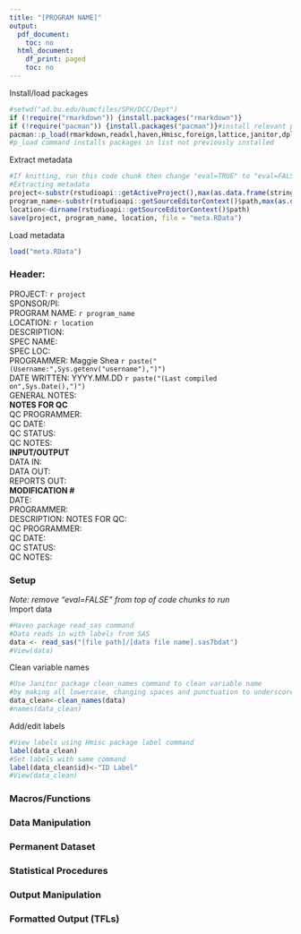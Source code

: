 ```yaml
---
title: "[PROGRAM NAME]"
output:
  pdf_document:
    toc: no
  html_document:
    df_print: paged
    toc: no
---
```

Install/load packages  
```r
#setwd("ad.bu.edu/bumcfiles/SPH/DCC/Dept")
if (!require("rmarkdown")) {install.packages("rmarkdown")}
if (!require("pacman")) {install.packages("pacman")}#install relevant packages
pacman::p_load(rmarkdown,readxl,haven,Hmisc,foreign,lattice,janitor,dplyr,rstudioapi,stringr)
#p_load command installs packages in list not previously installed
```
Extract metadata  
```r
#If knitting, run this code chunk then change "eval=TRUE" to "eval=FALSE" above
#Extracting metadata
project<-substr(rstudioapi::getActiveProject(),max(as.data.frame(stringr::str_locate_all(rstudioapi::getActiveProject(),"/"))$start)+1,nchar(rstudioapi::getActiveProject()))
program_name<-substr(rstudioapi::getSourceEditorContext()$path,max(as.data.frame(stringr::str_locate_all(rstudioapi::getSourceEditorContext()$path,"/"))$start)+1,max(as.data.frame(stringr::str_locate_all(rstudioapi::getSourceEditorContext()$path,".Rmd"))$start)-1)
location<-dirname(rstudioapi::getSourceEditorContext()$path)
save(project, program_name, location, file = "meta.RData")
```
Load metadata
```r
load("meta.RData")
```

### **Header:**  
PROJECT: `r project`  
SPONSOR/PI:  
PROGRAM NAME: `r program_name`  
LOCATION: `r location`  
DESCRIPTION:  
SPEC NAME:  
SPEC LOC:  
PROGRAMMER: Maggie Shea `r paste("(Username:",Sys.getenv("username"),")")`  
DATE WRITTEN: YYYY.MM.DD `r paste("(Last compiled on",Sys.Date(),")")`  
GENERAL NOTES:    
**NOTES FOR QC**  
QC PROGRAMMER:  
QC DATE:  
QC STATUS:  
QC NOTES:    
**INPUT/OUTPUT**   
DATA IN:  
DATA OUT:  
REPORTS OUT:  
**MODIFICATION #**      
DATE:  
PROGRAMMER:  
DESCRIPTION: 
NOTES FOR QC:  
QC PROGRAMMER:  
QC DATE:  
QC STATUS:  
QC NOTES:  

### **Setup**  
*Note: remove "eval=FALSE" from top of code chunks to run*  
Import data
```r
#Haven package read_sas command
#Data reads in with labels from SAS
data <- read_sas("[file path]/[data file name].sas7bdat")
#View(data)
```
Clean variable names
```r
#Use Janitor package clean_names command to clean variable name
#by making all lowercase, changing spaces and punctuation to underscores
data_clean<-clean_names(data)
#names(data_clean)
```
Add/edit labels
```r
#View labels using Hmisc package label command
label(data_clean)
#Set labels with same command
label(data_clean$id)<-"ID Label"
#View(data_clean)
```

### **Macros/Functions**  

### **Data Manipulation**  

### **Permanent Dataset**  

### **Statistical Procedures**  

### **Output Manipulation**  

### **Formatted Output (TFLs)**  
